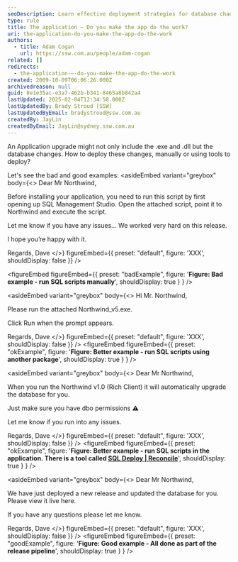 ```yaml
---
seoDescription: Learn effective deployment strategies for database changes in application upgrades, comparing manual and automated solutions.
type: rule
title: The application – Do you make the app do the work?
uri: the-application-do-you-make-the-app-do-the-work
authors:
  - title: Adam Cogan
    url: https://ssw.com.au/people/adam-cogan
related: []
redirects:
  - the-application-–-do-you-make-the-app-do-the-work
created: 2009-10-09T06:06:26.000Z
archivedreason: null
guid: 8e1e35ac-e3a7-462b-b341-8465a8b842a4
lastUpdated: 2025-02-04T12:34:58.000Z
lastUpdatedBy: Brady Stroud [SSW]
lastUpdatedByEmail: bradystroud@ssw.com.au
createdBy: JayLin
createdByEmail: JayLin@sydney.ssw.com.au
---
```


An Application upgrade might not only include the .exe and .dll but the database changes. How to deploy these changes, manually or using tools to deploy?

Let's see the bad and good examples:
<asideEmbed
  variant="greybox"
  body={<>
    Dear Mr Northwind,

Before installing your application, you need to
run this script by
first opening up SQL Management Studio.
Open the attached script, point it to Northwind and
execute the script.

Let me know if you have any issues...
We worked very hard on this release.

I hope you’re happy with it.

Regards,
Dave
  </>}
  figureEmbed={{
    preset: "default",
    figure: 'XXX',
    shouldDisplay: false
  }}
/>

<figureEmbed figureEmbed={{
  preset: "badExample",
  figure: '**Figure: Bad example - run SQL scripts manually**',
  shouldDisplay: true
} } />


<asideEmbed
  variant="greybox"
  body={<>
    Hi Mr. Northwind,

Please run the attached Northwind_v5.exe.

Click Run when the prompt appears.

Regards,
Dave
  </>}
  figureEmbed={{
    preset: "default",
    figure: 'XXX',
    shouldDisplay: false
  }}
/>
<figureEmbed figureEmbed={{
  preset: "okExample",
  figure: '**Figure: Better example - run SQL scripts using another package**',
  shouldDisplay: true
} } />


<asideEmbed
  variant="greybox"
  body={<>
    Dear Mr Northwind,

When you run the Northwind v1.0 (Rich Client) it will
automatically upgrade the database for you.

Just make sure you have dbo permissions ⚠️

Let me know if you run into any issues.

Regards,
Dave
  </>}
  figureEmbed={{
    preset: "default",
    figure: 'XXX',
    shouldDisplay: false
  }}
/>
<figureEmbed figureEmbed={{
  preset: "okExample",
  figure: '**Figure: Better example - run SQL scripts in the application. There is a tool called [SQL Deploy | Reconcile](https://sqldeploy.com/)**',
  shouldDisplay: true
} } />


<asideEmbed
  variant="greybox"
  body={<>
    Dear Mr Northwind,

We have just deployed a new release and updated the database for you. Please view it live here.

If you have any questions please let me know.

Regards,
Dave
  </>}
  figureEmbed={{
    preset: "default",
    figure: 'XXX',
    shouldDisplay: false
  }}
/>
<figureEmbed figureEmbed={{
  preset: "goodExample",
  figure: '**Figure: Good example - All done as part of the release pipeline**',
  shouldDisplay: true
} } />
